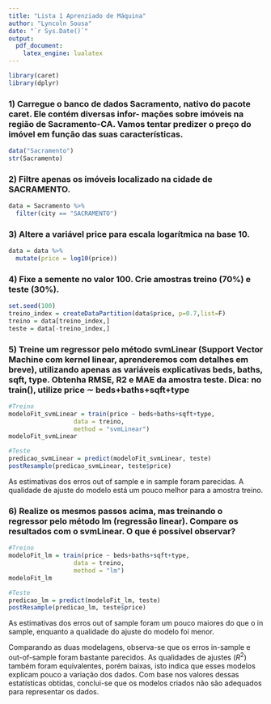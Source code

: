```yaml
---
title: "Lista 1 Aprenziado de Máquina"
author: "Lyncoln Sousa"
date: "`r Sys.Date()`"
output: 
  pdf_document: 
    latex_engine: lualatex
---
```


```r
library(caret)
library(dplyr)
```


### 1) Carregue o banco de dados Sacramento, nativo do pacote caret. Ele contém diversas infor- mações sobre imóveis na região de Sacramento-CA. Vamos tentar predizer o preço do imóvel em função das suas características.

```r
data("Sacramento")
str(Sacramento)
```

### 2) Filtre apenas os imóveis localizado na cidade de SACRAMENTO.

```r
data = Sacramento %>% 
  filter(city == "SACRAMENTO")
```

### 3) Altere a variável price para escala logarítmica na base 10.

```r
data = data %>% 
  mutate(price = log10(price))
```

### 4) Fixe a semente no valor 100. Crie amostras treino (70%) e teste (30%).

```r
set.seed(100)
treino_index = createDataPartition(data$price, p=0.7,list=F)
treino = data[treino_index,]
teste = data[-treino_index,]
```

### 5) Treine um regressor pelo método svmLinear (Support Vector Machine com kernel linear, aprenderemos com detalhes em breve), utilizando apenas as variáveis explicativas beds, baths, sqft, type. Obtenha RMSE, R2 e MAE da amostra teste. Dica: no train(), utilize price ∼ beds+baths+sqft+type

```r
#Treino
modeloFit_svmLinear = train(price ~ beds+baths+sqft+type,
                  data = treino,
                  method = "svmLinear")
modeloFit_svmLinear

#Teste
predicao_svmLinear = predict(modeloFit_svmLinear, teste)
postResample(predicao_svmLinear, teste$price)

```

As estimativas dos erros out of sample e in sample foram parecidas. A qualidade de ajuste do modelo está um pouco melhor para a amostra treino. 

### 6) Realize os mesmos passos acima, mas treinando o regressor pelo método lm (regressão linear). Compare os resultados com o svmLinear. O que é possível observar?

```r
#Treino
modeloFit_lm = train(price ~ beds+baths+sqft+type,
                  data = treino,
                  method = "lm")
modeloFit_lm

#Teste
predicao_lm = predict(modeloFit_lm, teste)
postResample(predicao_lm, teste$price)

```
As estimativas dos erros out of sample foram um pouco maiores do que o in sample, enquanto a qualidade do ajuste do modelo foi menor.

Comparando as duas modelagens, observa-se que os erros in-sample e out-of-sample foram bastante parecidos. As qualidades de ajustes ($R^2$) também foram equivalentes, porém baixas, isto indica que esses modelos explicam pouco a variação dos dados. Com base nos valores dessas estatísticas obtidas, conclui-se que os modelos criados não são adequados para representar os dados.

